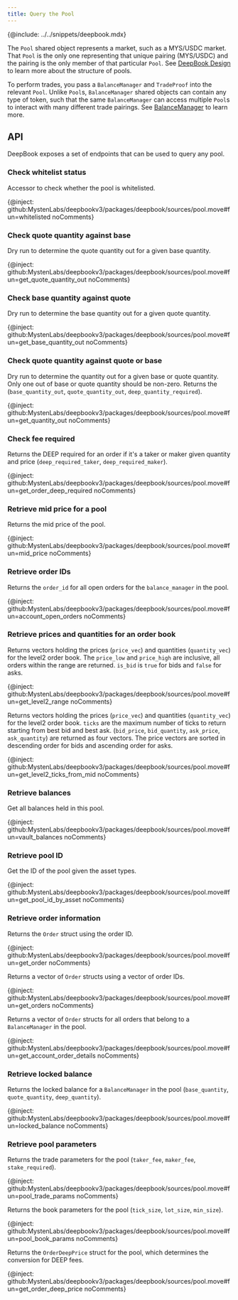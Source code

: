 ```yaml
---
title: Query the Pool
---
```


{@include: ../../snippets/deepbook.mdx}

The `Pool` shared object represents a market, such as a MYS/USDC market. That `Pool` is the only one representing that unique pairing (MYS/USDC) and the pairing is the only member of that particular `Pool`. See [DeepBook Design](./design.mdx#pool) to learn more about the structure of pools.

To perform trades, you pass a `BalanceManager` and `TradeProof` into the relevant `Pool`. Unlike `Pool`s, `BalanceManager` shared objects can contain any type of token, such that the same `BalanceManager` can access multiple `Pool`s to interact with many different trade pairings. See [BalanceManager](./balance-manager.mdx) to learn more.

## API 

DeepBook exposes a set of endpoints that can be used to query any pool.

### Check whitelist status

Accessor to check whether the pool is whitelisted.

{@inject: github:MystenLabs/deepbookv3/packages/deepbook/sources/pool.move#fun=whitelisted noComments}

### Check quote quantity against base

Dry run to determine the quote quantity out for a given base quantity.

{@inject: github:MystenLabs/deepbookv3/packages/deepbook/sources/pool.move#fun=get_quote_quantity_out noComments}

### Check base quantity against quote

Dry run to determine the base quantity out for a given quote quantity.

{@inject: github:MystenLabs/deepbookv3/packages/deepbook/sources/pool.move#fun=get_base_quantity_out noComments}

### Check quote quantity against quote or base

Dry run to determine the quantity out for a given base or quote quantity. Only one out of base or quote quantity should be non-zero. Returns the (`base_quantity_out`, `quote_quantity_out`, `deep_quantity_required`).

{@inject: github:MystenLabs/deepbookv3/packages/deepbook/sources/pool.move#fun=get_quantity_out noComments}

### Check fee required

Returns the DEEP required for an order if it's a taker or maker given quantity and price (`deep_required_taker`, `deep_required_maker`).

{@inject: github:MystenLabs/deepbookv3/packages/deepbook/sources/pool.move#fun=get_order_deep_required noComments}

### Retrieve mid price for a pool 

Returns the mid price of the pool.

{@inject: github:MystenLabs/deepbookv3/packages/deepbook/sources/pool.move#fun=mid_price noComments}

### Retrieve order IDs

Returns the `order_id` for all open orders for the `balance_manager` in the pool.

{@inject: github:MystenLabs/deepbookv3/packages/deepbook/sources/pool.move#fun=account_open_orders noComments}

### Retrieve prices and quantities for an order book

Returns vectors holding the prices (`price_vec`) and quantities (`quantity_vec`) for the level2 order book. The `price_low` and `price_high` are inclusive, all orders within the range are returned. `is_bid` is `true` for bids and `false` for asks.

{@inject: github:MystenLabs/deepbookv3/packages/deepbook/sources/pool.move#fun=get_level2_range noComments}

Returns vectors holding the prices (`price_vec`) and quantities (`quantity_vec`) for the level2 order book. `ticks` are the maximum number of ticks to return starting from best bid and best ask. (`bid_price`, `bid_quantity`, `ask_price`, `ask_quantity`) are returned as four vectors. The price vectors are sorted in descending order for bids and ascending order for asks.

{@inject: github:MystenLabs/deepbookv3/packages/deepbook/sources/pool.move#fun=get_level2_ticks_from_mid noComments}

### Retrieve balances

Get all balances held in this pool.

{@inject: github:MystenLabs/deepbookv3/packages/deepbook/sources/pool.move#fun=vault_balances noComments}

### Retrieve pool ID

Get the ID of the pool given the asset types.

{@inject: github:MystenLabs/deepbookv3/packages/deepbook/sources/pool.move#fun=get_pool_id_by_asset noComments}

### Retrieve order information

Returns the `Order` struct using the order ID.

{@inject: github:MystenLabs/deepbookv3/packages/deepbook/sources/pool.move#fun=get_order noComments}

Returns a vector of `Order` structs using a vector of order IDs.

{@inject: github:MystenLabs/deepbookv3/packages/deepbook/sources/pool.move#fun=get_orders noComments}

Returns a vector of `Order` structs for all orders that belong to a `BalanceManager` in the pool.

{@inject: github:MystenLabs/deepbookv3/packages/deepbook/sources/pool.move#fun=get_account_order_details noComments}

### Retrieve locked balance

Returns the locked balance for a `BalanceManager` in the pool (`base_quantity`, `quote_quantity`, `deep_quantity`).

{@inject: github:MystenLabs/deepbookv3/packages/deepbook/sources/pool.move#fun=locked_balance noComments}

### Retrieve pool parameters

Returns the trade parameters for the pool (`taker_fee`, `maker_fee`, `stake_required`).

{@inject: github:MystenLabs/deepbookv3/packages/deepbook/sources/pool.move#fun=pool_trade_params noComments}

Returns the book parameters for the pool (`tick_size`, `lot_size`, `min_size`).

{@inject: github:MystenLabs/deepbookv3/packages/deepbook/sources/pool.move#fun=pool_book_params noComments}

Returns the `OrderDeepPrice` struct for the pool, which determines the conversion for DEEP fees.

{@inject: github:MystenLabs/deepbookv3/packages/deepbook/sources/pool.move#fun=get_order_deep_price noComments}
